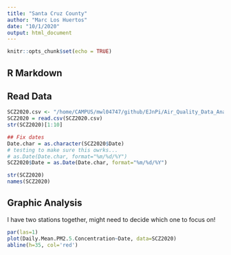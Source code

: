 ```yaml
---
title: "Santa Cruz County"
author: "Marc Los Huertos"
date: "10/1/2020"
output: html_document
---
```


```r
knitr::opts_chunk$set(echo = TRUE)
```

## R Markdown

## Read Data

```r
SCZ2020.csv <- "/home/CAMPUS/mwl04747/github/EJnPi/Air_Quality_Data_Analysis/ad_viz_plotval_data.csv"
SCZ2020 = read.csv(SCZ2020.csv)
str(SCZ2020)[1:10]

## Fix dates
Date.char = as.character(SCZ2020$Date)
# testing to make sure this owrks...
# as.Date(Date.char, format="%m/%d/%Y")
SCZ2020$Date = as.Date(Date.char, format="%m/%d/%Y")

str(SCZ2020)
names(SCZ2020)
```

## Graphic Analysis

I have two stations together, might need to decide which one to focus on!



```r
par(las=1)
plot(Daily.Mean.PM2.5.Concentration~Date, data=SCZ2020)
abline(h=35, col='red')

```
